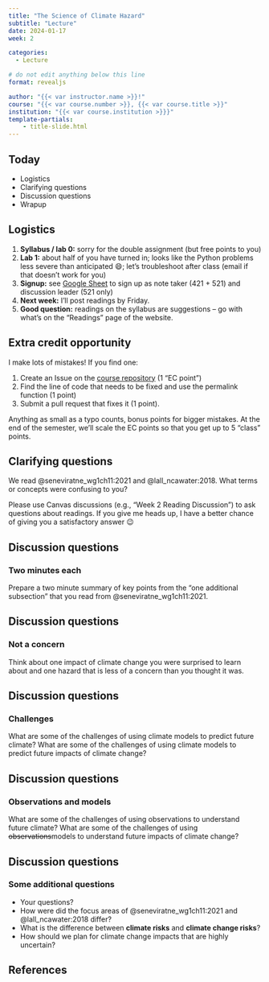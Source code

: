 ```yaml
---
title: "The Science of Climate Hazard"
subtitle: "Lecture"
date: 2024-01-17
week: 2

categories: 
  - Lecture

# do not edit anything below this line
format: revealjs

author: "{{< var instructor.name >}}!"
course: "{{< var course.number >}}, {{< var course.title >}}"
institution: "{{< var course.institution >}}}"
template-partials:
    - title-slide.html
---
```


## Today

- Logistics
- Clarifying questions
- Discussion questions
- Wrapup

## Logistics {.scrollable}

::: {.incremental}
1. **Syllabus / lab 0:** sorry for the double assignment (but free points to you)
1. **Lab 1:** about half of you have turned in; looks like the Python problems less severe than anticipated 😄; let's troubleshoot after class (email if that doesn't work for you)
1. **Signup:** see [Google Sheet](https://docs.google.com/spreadsheets/d/1BfmwCmo63Vh9b3QDuAkpq4Jo_uRSGbKKQqWEDx_kfkw/edit?usp=sharing) to sign up as note taker (421 + 521) and discussion leader (521 only)
1. **Next week:** I'll post readings by Friday.
1. **Good question:** readings on the syllabus are suggestions -- go with what's on the "Readings" page of the website.
:::

## Extra credit opportunity

 I make lots of mistakes!
 If you find one:
 
 1. Create an Issue on the [course repository](https://github.com/CEVE-421-521/ceve-421-521.github.io/) (1 "EC point")
 1. Find the line of code that needs to be fixed and use the permalink function (1 point)
 1. Submit a pull request that fixes it (1 point).
 
 Anything as small as a typo counts, bonus points for bigger mistakes.
 At the end of the semester, we'll scale the EC points so that you get up to 5 "class" points.

## Clarifying questions

We read @seneviratne_wg1ch11:2021 and @lall_ncawater:2018.
What terms or concepts were confusing to you?

::: {.callout-tip}
Please use Canvas discussions (e.g., "Week 2 Reading Discussion") to ask questions about readings.
If you give me heads up, I have a better chance of giving you a satisfactory answer 😉
:::

## Discussion questions
### Two minutes each

Prepare a two minute summary of key points from the "one additional subsection" that you read from @seneviratne_wg1ch11:2021.

## Discussion questions
### Not a concern

Think about one impact of climate change you were surprised to learn about and one hazard that is less of a concern than you thought it was.

## Discussion questions
### Challenges

What are some of the challenges of using climate models to predict future climate?
What are some of the challenges of using climate models to predict future impacts of climate change?

## Discussion questions
### Observations and models

What are some of the challenges of using observations to understand future climate?
What are some of the challenges of using ~~observations~~models to understand future impacts of climate change?

## Discussion questions
### Some additional questions

- Your questions?
- How were did the focus areas of @seneviratne_wg1ch11:2021 and @lall_ncawater:2018 differ?
- What is the difference between **climate risks** and **climate change risks**?
- How should we plan for climate change impacts that are highly uncertain?

## References

::: {#refs}
:::
